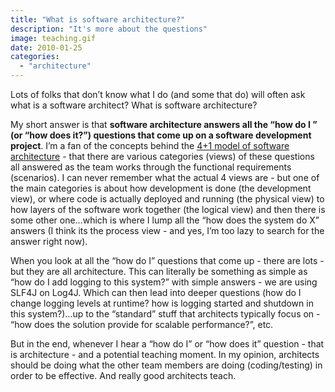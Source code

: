 ```yaml
---
title: "What is software architecture?"
description: "It's more about the questions"
image: teaching.gif
date: 2010-01-25
categories: 
  - "architecture"
---
```


Lots of folks that don't know what I do (and some that do) will often ask what is a software architect?
What is software architecture?

My short answer is that **software architecture answers all the "how do I <fill-in-the-blank>" (or "how does it?") questions that come up on a software development project**.
I'm a fan of the concepts behind the [4+1 model of software architecture](http://en.wikipedia.org/wiki/4%2B1_Architectural_View_Model) - that there are various categories (views) of these questions all answered as the team works through the functional requirements (scenarios).
I can never remember what the actual 4 views are - but one of the main categories is about how development is done (the development view), or where code is actually deployed and running (the physical view) to how layers of the software work together (the logical view) and then there is some other one...which is where I lump all the "how does the system do X" answers (I think its the process view - and yes, I'm too lazy to search for the answer right now).

When you look at all the "how do I" questions that come up - there are lots - but they are all architecture.
This can literally be something as simple as "how do I add logging to this system?" with simple answers - we are using SLF4J on Log4J.
Which can then lead into deeper questions (how do I change logging levels at runtime? how is logging started and shutdown in this system?)...up to the "standard" stuff that architects typically focus on - "how does the solution provide for scalable performance?", etc.

But in the end, whenever I hear a "how do I" or "how does it" question - that is architecture - and a potential teaching moment.
In my opinion, architects should be doing what the other team members are doing (coding/testing) in order to be effective.
And really good architects teach.
